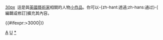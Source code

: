 <div class="notice metadata" id="stub" style="font-size: small;">[[檔案:Nuvola apps package graphics.svg|30px]]&nbsp;&nbsp;這是與[[英國]][[藝術家]]相關的人物[[Wikipedia:小作品|小作品]]。你可以-{zh-hant:透過;zh-hans:通过}-<span class="plainlinks">[{{fullurl:{{FULLPAGENAME}}|action=edit}} 編輯或修訂]</span>擴充其內容。</div><includeonly>[[Category:英國藝術家小作品|{{PAGENAME}}]]{{#ifexpr:{{PAGESIZE:{{FULLPAGENAME}}|R}}>3000|[[Category:字数已超过3000字节的小作品|{{PAGENAME}}]]}}</includeonly><noinclude>[[Category:英國人物小作品模板|A]][[Category:藝術家小作品模板|U]][[Category:英國藝術家小作品|*]]</noinclude>
